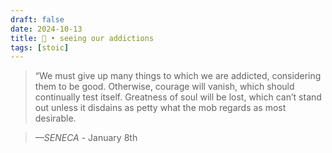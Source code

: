 ```yaml
---
draft: false 
date: 2024-10-13
title: 🗿 • seeing our addictions
tags: [stoic]
---
```


>  “We must give up many things to which we are addicted, considering them to be good. Otherwise, courage will vanish, which should continually test itself. Greatness of soul will be lost, which can’t stand out unless it disdains as petty what the mob regards as most desirable.

> *—SENECA* - January 8th